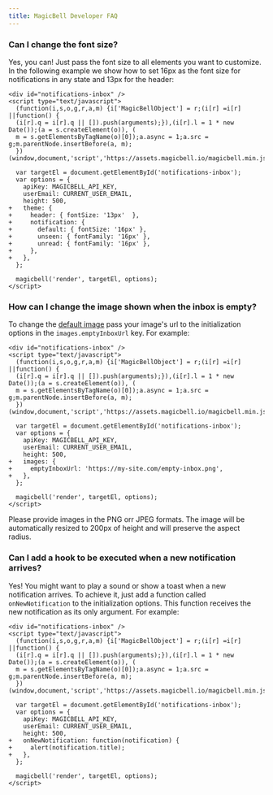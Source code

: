 ```yaml
---
title: MagicBell Developer FAQ
---
```


### Can I change the font size?

Yes, you can! Just pass the font size to all elements you want to customize. In the following example we show how to set 16px as the font size for notifications in any state and 13px for the header:

```diff-html
<div id="notifications-inbox" />
<script type="text/javascript">
  (function(i,s,o,g,r,a,m) {i['MagicBellObject'] = r;(i[r] =i[r] ||function() {
  (i[r].q = i[r].q || []).push(arguments);}),(i[r].l = 1 * new Date());(a = s.createElement(o)), (
  m = s.getElementsByTagName(o)[0]);a.async = 1;a.src = g;m.parentNode.insertBefore(a, m);
  })(window,document,'script','https://assets.magicbell.io/magicbell.min.js','magicbell');

  var targetEl = document.getElementById('notifications-inbox');
  var options = {
    apiKey: MAGICBELL_API_KEY,
    userEmail: CURRENT_USER_EMAIL,
    height: 500,
+   theme: {
+     header: { fontSize: '13px'  },
+     notification: {
+       default: { fontSize: '16px' },
+       unseen: { fontFamily: '16px' },
+       unread: { fontFamily: '16px' },
+     },
+   },
  };

  magicbell('render', targetEl, options);
</script>
```

### How can I change the image shown when the inbox is empty?

To change the [default image](https://assets.magicbell.io/images/empty_inbox.png) pass your image's url to the initialization options in the `images.emptyInboxUrl` key. For example:

```diff-html
<div id="notifications-inbox" />
<script type="text/javascript">
  (function(i,s,o,g,r,a,m) {i['MagicBellObject'] = r;(i[r] =i[r] ||function() {
  (i[r].q = i[r].q || []).push(arguments);}),(i[r].l = 1 * new Date());(a = s.createElement(o)), (
  m = s.getElementsByTagName(o)[0]);a.async = 1;a.src = g;m.parentNode.insertBefore(a, m);
  })(window,document,'script','https://assets.magicbell.io/magicbell.min.js','magicbell');

  var targetEl = document.getElementById('notifications-inbox');
  var options = {
    apiKey: MAGICBELL_API_KEY,
    userEmail: CURRENT_USER_EMAIL,
    height: 500,
+   images: {
+     emptyInboxUrl: 'https://my-site.com/empty-inbox.png',
+   },
  };

  magicbell('render', targetEl, options);
</script>
```

<Note>
  Please provide images in the PNG orr JPEG formats. The image will be automatically resized to 200px of height and will preserve the aspect radius.
</Note>

### Can I add a hook to be executed when a new notification arrives?

Yes! You might want to play a sound or show a toast when a new notification arrives. To achieve it, just add a function called `onNewNotification` to the initialization options. This function receives the new notification as its only argument. For example:

```diff-html
<div id="notifications-inbox" />
<script type="text/javascript">
  (function(i,s,o,g,r,a,m) {i['MagicBellObject'] = r;(i[r] =i[r] ||function() {
  (i[r].q = i[r].q || []).push(arguments);}),(i[r].l = 1 * new Date());(a = s.createElement(o)), (
  m = s.getElementsByTagName(o)[0]);a.async = 1;a.src = g;m.parentNode.insertBefore(a, m);
  })(window,document,'script','https://assets.magicbell.io/magicbell.min.js','magicbell');

  var targetEl = document.getElementById('notifications-inbox');
  var options = {
    apiKey: MAGICBELL_API_KEY,
    userEmail: CURRENT_USER_EMAIL,
    height: 500,
+   onNewNotification: function(notification) {
+     alert(notification.title);
+   },
  };

  magicbell('render', targetEl, options);
</script>
```
